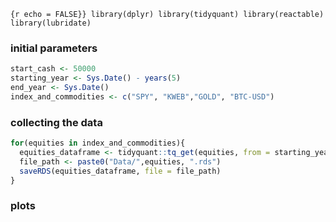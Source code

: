 ```{r echo = FALSE}}
library(dplyr)
library(tidyquant)
library(reactable)
library(lubridate)
```


### initial parameters
```r
start_cash <- 50000
starting_year <- Sys.Date() - years(5)
end_year <- Sys.Date()
index_and_commodities <- c("SPY", "KWEB","GOLD", "BTC-USD")
```

### collecting the data
```r
for(equities in index_and_commodities){
  equities_dataframe <- tidyquant::tq_get(equities, from = starting_year, to = end_year)
  file_path <- paste0("Data/",equities, ".rds")
  saveRDS(equities_dataframe, file = file_path)
}
```

### plots
